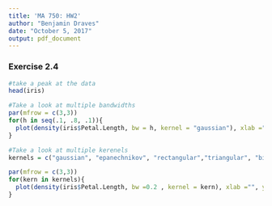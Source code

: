 ```yaml
---
title: 'MA 750: HW2'
author: "Benjamin Draves"
date: "October 5, 2017"
output: pdf_document
---
```


### Exercise 2.4

```r
#take a peak at the data 
head(iris)

#Take a look at multiple bandwidths 
par(mfrow = c(3,3))
for(h in seq(.1, .8, .1)){
  plot(density(iris$Petal.Length, bw = h, kernel = "gaussian"), xlab ="", ylab = "Petal Length", main = paste("Bandwidth: ",h))
}

#Take a look at multiple kerenels
kernels = c("gaussian", "epanechnikov", "rectangular","triangular", "biweight","cosine", "optcosine")

par(mfrow = c(3,3))
for(kern in kernels){
  plot(density(iris$Petal.Length, bw =0.2 , kernel = kern), xlab ="", ylab = "Petal Length", main = paste("Kernel: ",kern))
}



```

